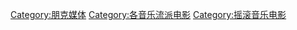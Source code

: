 [[Category:朋克媒体|Category:朋克媒体]]
[[Category:各音乐流派电影|Category:各音乐流派电影]]
[[Category:摇滚音乐电影|Category:摇滚音乐电影]]